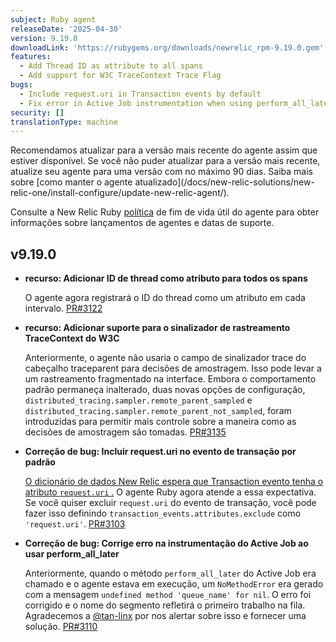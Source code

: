 ```yaml
---
subject: Ruby agent
releaseDate: '2025-04-30'
version: 9.19.0
downloadLink: 'https://rubygems.org/downloads/newrelic_rpm-9.19.0.gem'
features:
  - Add Thread ID as attribute to all spans
  - Add support for W3C TraceContext Trace Flag
bugs:
  - Include request.uri in Transaction events by default
  - Fix error in Active Job instrumentation when using perform_all_later
security: []
translationType: machine
---
```


<Callout variant="important">
  Recomendamos atualizar para a versão mais recente do agente assim que estiver disponível. Se você não puder atualizar para a versão mais recente, atualize seu agente para uma versão com no máximo 90 dias. Saiba mais sobre [como manter o agente atualizado](/docs/new-relic-solutions/new-relic-one/install-configure/update-new-relic-agent/).

  Consulte a New Relic Ruby [política](https://docs.newrelic.com/docs/apm/agents/ruby-agent/getting-started/ruby-agent-eol-policy/) de fim de vida útil do agente para obter informações sobre lançamentos de agentes e datas de suporte.
</Callout>

## v9.19.0

* **recurso: Adicionar ID de thread como atributo para todos os spans**

  O agente agora registrará o ID do thread como um atributo em cada intervalo. [PR#3122](https://github.com/newrelic/newrelic-ruby-agent/pull/3122)

* **recurso: Adicionar suporte para o sinalizador de rastreamento TraceContext do W3C**

  Anteriormente, o agente não usaria o campo de sinalizador trace do cabeçalho traceparent para decisões de amostragem. Isso pode levar a um rastreamento fragmentado na interface. Embora o comportamento padrão permaneça inalterado, duas novas opções de configuração, `distributed_tracing.sampler.remote_parent_sampled` e `distributed_tracing.sampler.remote_parent_not_sampled`, foram introduzidas para permitir mais controle sobre a maneira como as decisões de amostragem são tomadas. [PR#3135](https://github.com/newrelic/newrelic-ruby-agent/pull/3135)

* **Correção de bug: Incluir request.uri no evento de transação por padrão**

  [O dicionário de dados New Relic espera que Transaction evento tenha o atributo `request.uri` .](https://docs.newrelic.com/attribute-dictionary/?event=Transaction&attribute=request.uri) O agente Ruby agora atende a essa expectativa. Se você quiser excluir `request.uri` do evento de transação, você pode fazer isso definindo `transaction_events.attributes.exclude` como `'request.uri'`. [PR#3103](https://github.com/newrelic/newrelic-ruby-agent/pull/3103)

* **Correção de bug: Corrige erro na instrumentação do Active Job ao usar perform\_all\_later**

  Anteriormente, quando o método `perform_all_later` do Active Job era chamado e o agente estava em execução, um `NoMethodError` era gerado com a mensagem `undefined method 'queue_name' for nil`. O erro foi corrigido e o nome do segmento refletirá o primeiro trabalho na fila. Agradecemos a [@tan-linx](https://github.com/tan-linx) por nos alertar sobre isso e fornecer uma solução. [PR#3110](https://github.com/newrelic/newrelic-ruby-agent/pull/3110)